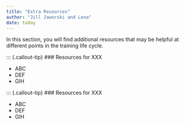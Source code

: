 ```yaml
---
title: "Extra Resources"
author: "Jill Jaworski and Lena"
date: today
---
```


In this section, you will find additional resources that may be helpful at different points in the training life cycle. 

::: {.callout-tip}
### Resources for XXX

- ABC
- DEF
- GIH

::: {.callout-tip}
### Resources for XXX

- ABC
- DEF
- GIH
